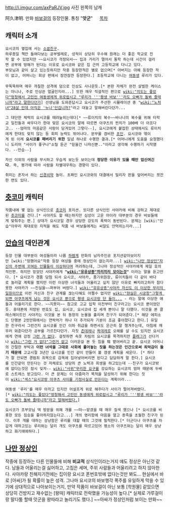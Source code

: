 http://i.imgur.com/axPaRJV.jpg
사진 왼쪽의 남캐

阿久津明. 만화 [[바보걸]]의 등장인물. 통칭 "'''앗군'''"
　
[[목차]]
 
== 캐릭터 소개 ==
 요시코의 옆집에 사는 [[소꿉친구]]. 
 하루종일 책만 들여다보는 공부벌레로, 성적이 상당히 우수해 원래는 더 좋은 학교로 진학 할 수 있었지만 ~~요시코가 걱정되서~~ 집과 거리가 멀어서 통학 하는데 시간이 걸리면 공부에 방해가 된다는 이유로 요시코와 같은 집 근처 고등학교에 다니고 있다.
 부모님과 같이 살고 있는듯하지만 작중 등장한적은 별로 없으며[* 아버지는 아예 등장한 적이 없고, 어머니는 회상 편에서 잠깐잠깐 등장한다.] 초등학교에 다니는 [[여동생]] 루리가 있다.
 
 무뚝뚝하며 매우 까칠한 성격에 덤으로 인상도 사나운듯.[* 본판 자체가 완전 살벌한 케이스는 아니나, 주로 인상쓴 얼굴인지라...] 또한 매우 직설적인 편으로 [[wiki:"의도는 좋았다"멍청해서 고민인 여동생에게 위로랍시고 "루리가 '''평생 바보'''라도 오빠가 돌봐 줄테니까"라고 말한다던가]]] 선생님을 도와준답시고 요시코가 주선한 시뮬레이션 중 "[[wiki:"노처녀"28살 인데 아직은 '누나'인겁니까?]]"라고 대놓고 말해버린다던가...

 그 대단한 체력의 요시코를 때려눞히는데다[* ~~류이치의 복수~~바나나의 복수를 위해 타학교 일진들과 싸우다가 한대 맞은 요시코의 말에 따르면 아쿠츠의 펀치가 100배 더 아프다고.. --엄마의 마음같은 사랑이 담겨있어 그렇다--], 요시코에게 붙잡힌 상태에서도 류이치에게 한대도 맞지 않는 등 회피 능력도 뛰어나다. 문무를 겸비한 [[초인]]. 요시코와 엮이게 된 이례 '''요시코를 패버리기 위한''' 일념 하나로 수행한 결과.[* 어머니에게 도움을 요청했더니 도리어 "사이가 좋구나"소릴 듣곤 "믿을건 나자신뿐.."이라고 생각해 수행하기 시작했다. --안습--]

 자신 이외의 사람을 무시하고 우습게 보는듯 보이는데 '''정당한 이유가 있을 때만 업신여긴다'''. 즉, 평가에 따라 사람을 차별대우하는 경향이 있다. 

 취미는 혼자서 하는 [[신경쇠약]] 놀이. 초짜인 요시코와의 대결에서 밀리자 판을 엎어버리는 쪼잔한 면도 있다.
== [[츳코미]] 캐릭터 ==
 작품내에 몇 없는 상식인으로 [[츳코미]] 포지션. 또다른 상식인인 사야카에 비해 강하고 제대로된 [[츳코미]]를 건다.[* 사야카도 할 때는하지만 심성이 고운 아이라 대부분의 경우 바보들에게 맞춰주는 편.] 상대가 요시코일 경우 상당한 강도의 폭력이 동반된다. 문제는 [wiki:"안습"아무리 제대로된 지적을 해도 작품 내 바보들에게는 씨알도 안먹히는지라...]
 
== [[안습]]의 대인관계 ==
 등장 인물 대부분이 여성들이라 나름 [[하렘]]계 만화의 남자주인공 포지션같아보이지만 [wiki:"망했어요"작중 등장 여성들 중에 정상인이 없는지라...] [[wiki:"나만 정상인"자신의 주변에 꼬여든 인물들이 이상하다며]] 꺼려하는데, 그나마 정상적인 사야카에게 제일 호의적인편. 하지만 믿었던 사야카에게 '''"[[wiki:"유유상종"끼리끼리 모이는것]]"''' 이라는 말을 듣고만다. [* 요시코가 경품 당첨 되서 요시코, 사야카, 풍기위원장, 류이치들이 다 같이 바다로 놀러갈 계획을 짰지만 이런 이상한 녀석들과 어울리고 싶지 않단 이유로 빠지려고하자 참다못한 사야카가 ~~진실을~~퍼부어 버렸다.] [[wiki:"유유상종"사야카 자신도 이 이상한 무리의 일원이므로]] 이런 자신과 친구 관계를 끊는다해도 어쩔수 없지만 [[wiki:"현실은 시궁창"그렇게 되면 아쿠츠에게 남는 것은 요시코 뿐으로 평생 요시코랑 단 둘이...]] - 라는 말에 이상한 애들과 어울리기로 한다. ~~지못미~~ 참고로 고교 입학 이전부터 친구라고는 요시코 뿐이었던듯. 휴대폰에 저장된 번호도 집, 요시코, 요시코네 집 세개 뿐이니 말 다했다. 이것을 본 클래스메이트인 사야카는 이것을 본 뒤 동정의 눈물을 흘리며 친구가 되어준다.[* 해당 에피소드 단행본 2컷만화에서는 연락처가 하나 더 추가되자 기분이 조금 좋아졌다고 한다.] 유일한 친구라서 그런건지 요시코를 인간 이하 취급을 하면서도 은근히 잘 챙겨주는데, 아침에 깨우러 와준다던가 공부를 가르친다던가. 자칫 [[츤데레]]나 [[욕데레]]로 오해를 살 수도 있지만 요시코에게 연애 감정 [[그런 거 없다]]. 걸핏하면 속옷 차림의 요시코를 목격하지만 [[플래그]]가 선다거나 [[wiki:"그런 거 없다"그런거 없고]] 더러운걸 본 듯 침을 퉤 뱉어버리고 끝. 요시코 어머니의 간절한 부탁과 '''이런 녀석을 그대로 사회에 풀어놓는 짓을 하는것은 인간으로써 죄악감이 들기 때문에''' 고교시절 3년간 요시코를 인간 같이 만들어 볼 갱생 계획을 세운다. [* 하다가 잘 안되면 경범죄 죄목으로 감옥에 집어넣어버리면 된다고 담담하게 말 한다.] 요시코를 인간같이 만든다는 것 자체로도 상당히 큰 노력과 희생을 하고있는데 --친구가 요시코밖에 없다는것은 잠시 잊자-- [[wiki:"사위"무리한 요구]]를 강요하는 요시코의 엄마 때문에 두배로 스트레스 받고있다. 더 큰 문제는 이 아줌마가 목적을 달성하기 위해 한다는 짓이 [[wiki:"섹스"요시코랑 아쿠츠 사이를 기정사실로 만든다]]는 계획이라... 

 여동생 '루리'를 매우 아끼고 있지만 어설프게 위로 해주다가 사이가 멀어져버렸다.[* [[wiki:"의도는 좋았다"멍청해서 고민인 동생에게 위로랍시고 "루리가 '''평생 바보'''라도 오빠가 돌봐 줄테니까"라고 말해버렸다.]]] 

 요시코가 조부모님 댁 방문을 위해 개를 ~~떠~~맡겼을 때 매우 질색 했으나 [* 요시코를 비롯한 모든 짐승을 좋아하지않는다고...] 개의 영리함에 마음을 열고 종족을 초월한 친구가 된다. 이후 개를 대하는 상냥함은 루리를 대할 때의 그것에 필적한다.[* 더군다나 아쿠츠를 차갑게 대하고있는 루리와는 달리 개도 아쿠츠를 따르고있어 평소의 아쿠츠와는 달리 매우 상냥하고 화기애애하다.]

== [[나만 정상인]] ==
작중에 등장하는 다른 인물들에 비해 '''비교적''' 상식인이라는거지 얘도 정상은 아닌것 같다.
남들과 어울리는걸 싫어하고, 고집은 세며, 주위 사람들과 어울리려고 하지 않아한다. 사야카랑 친해지기전에는 집이랑 요시코 폰번호밖에 없다는것만 봐도... 현실에서 바로 [아싸]가 될 확률이 높은 성격. 그나마 요시코의 바보행각 폭주를 유일하게 막을 수 있기에 상대적으로 나아보이는거지, 만약 작품이 바보걸이 아닌 보통 [학원물] 같았으면 상당히 건방지고 재수없는 [왕따] 캐릭터로 전락했을 가능성이 높다.[* 실제로 갸루걸이랑 말다툼 할때 앗군을 왕따라고 놀리기도 했다.] ~~아싸가 정상인처럼 보이는 만화~~
